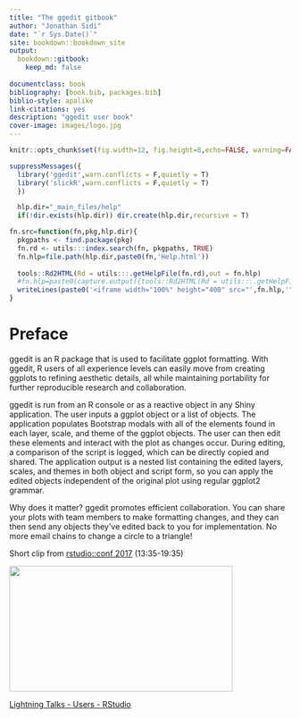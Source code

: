 ```yaml
--- 
title: "The ggedit gitbook"
author: "Jonathan Sidi"
date: "`r Sys.Date()`"
site: bookdown::bookdown_site
output: 
  bookdown::gitbook:
    keep_md: false
  
documentclass: book
bibliography: [book.bib, packages.bib]
biblio-style: apalike
link-citations: yes
description: "ggedit user book"
cover-image: images/logo.jpg
---
```

```r
knitr::opts_chunk$set(fig.width=12, fig.height=8,echo=FALSE, warning=FALSE, message=FALSE)

suppressMessages({
  library('ggedit',warn.conflicts = F,quietly = T)
  library('slickR',warn.conflicts = F,quietly = T)
  })

  hlp.dir="_main_files/help"
  if(!dir.exists(hlp.dir)) dir.create(hlp.dir,recursive = T)

fn.src=function(fn,pkg,hlp.dir){
  pkgpaths <- find.package(pkg)
  fn.rd <- utils:::index.search(fn, pkgpaths, TRUE)
  fn.hlp=file.path(hlp.dir,paste0(fn,'Help.html'))
  
  tools::Rd2HTML(Rd = utils:::.getHelpFile(fn.rd),out = fn.hlp)
  #fn.hlp=paste0(capture.output({tools::Rd2HTML(Rd = utils:::.getHelpFile(fn.rd))}),collapse='\n')
  writeLines(paste0('<iframe width="100%" height="400" src="',fn.hlp,'" allowfullscreen></iframe>'))
}
```
# Preface {-}

ggedit is an R package that is used to facilitate ggplot formatting. With ggedit, R users of all experience levels can easily move from creating ggplots to refining aesthetic details, all while maintaining portability for further reproducible research and collaboration. 

ggedit is run from an R console or as a reactive object in any Shiny application. The user inputs a ggplot object or a list of objects. The application populates Bootstrap modals with all of the elements found in each layer, scale, and theme of the ggplot objects. The user can then edit these elements and interact with the plot as changes occur. During editing, a comparison of the script is logged, which can be directly copied and shared. The application output is a nested list containing the edited layers, scales, and themes in both object and script form, so you can apply the edited objects independent of the original plot using regular ggplot2 grammar. 

Why does it matter? ggedit promotes efficient collaboration. You can share your plots with team members to make formatting changes, and they can then send any objects they’ve edited back to you for implementation. No more email chains to change a circle to a triangle!

Short clip from [rstudio::conf 2017](https://www.rstudio.com/conference/) (13:35-19:35)

<p><a href="https://rstudio.com/resources/rstudioconf-2017/lightning-talks-users/?wvideo=64h36ke5ph"><img src="https://embed-fastly.wistia.com/deliveries/74f86de85f430b9ad819c3c5b04fc637.jpg?image_play_button_size=2x&amp;image_crop_resized=960x540&amp;image_play_button=1&amp;image_play_button_color=71aadbe0" style="width: 400px; height: 225px;" width="400" height="225"></a></p><p><a href="https://rstudio.com/resources/rstudioconf-2017/lightning-talks-users/?wvideo=64h36ke5ph">Lightning Talks - Users - RStudio</a></p>
